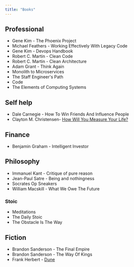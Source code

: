 ```yaml
---
title: "Books"
---
```


## Professional

- Gene Kim - The Phoenix Project
- Michael Feathers - Working Effectively With Legacy Code
- Gene Kim - Devops Handbook
- Robert C. Martin - Clean Code
- Robert C. Martin - Clean Architecture
- Adam Grant - Think Again
- Monolith to Microservices
- The Staff Engineer's Path
- Code
- The Elements of Computing Systems

## Self help

- Dale Carnegie - How To Win Friends And Influence People
- Clayton M. Christensen- [How Will You Measure Your Life?](https://www.goodreads.com/book/show/18876639-how-will-you-measure-your-life)

## Finance

- Benjamin Graham - Intelligent Investor

## Philosophy

- Immanuel Kant - Critique of pure reason
- Jean-Paul Satre - Being and nothingness
- Socrates Op Sneakers
- William Macskill - What We Owe The Future

### Stoic

- Meditations
- The Daily Stoic
- The Obstacle Is The Way

## Fiction

- Brandon Sanderson - The Final Empire
- Brandon Sanderson - The Way Of Kings
- Frank Herbert - [Dune](https://www.goodreads.com/book/show/44767458-dune)
